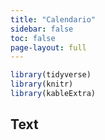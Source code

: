 ```yaml
---
title: "Calendario"
sidebar: false
toc: false
page-layout: full
---
```


```r
library(tidyverse)
library(knitr)
library(kableExtra)

```

::: schedule-page
## Text {.schedule-page}
:::
